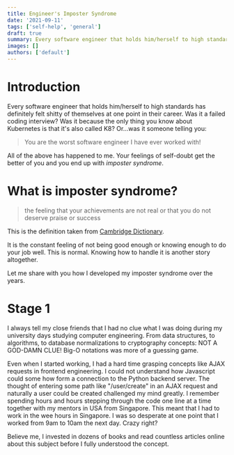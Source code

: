 ```yaml
---
title: Engineer's Imposter Syndrome
date: '2021-09-11'
tags: ['self-help', 'general']
draft: true
summary: Every software engineer that holds him/herself to high standards has definitely felt shitty of themselves at one point or another.  This could either be due to failed coding interviews or just bad managers.  Find the inner strength to believe in yourself.  Never allow anyone to put you down; they have no clue what they are talking about.
images: []
authors: ['default']
---
```


# Introduction

Every software engineer that holds him/herself to high standards has definitely felt shitty of themselves at one point in their career.
Was it a failed coding interview? Was it because the only thing you know about Kubernetes is that it's also called K8? Or...was it someone telling you:

> You are the worst software engineer I have ever worked with!

All of the above has happened to me. Your feelings of self-doubt get the better of you and you end up with _imposter syndrome_.

# What is imposter syndrome?

> the feeling that your achievements are not real or that you do not deserve praise or success

This is the definition taken from [Cambridge Dictionary](https://dictionary.cambridge.org/dictionary/english/impostor-syndrome).

It is the constant feeling of not being good enough or knowing enough to do your job well. This is normal. Knowing how to handle it
is another story altogether.

Let me share with you how I developed my imposter syndrome over the years.

# Stage 1

I always tell my close friends that I had no clue what I was doing during my university days studying computer engineering. From data structures,
to algorithms, to database normalizations to cryptography concepts: NOT A GOD-DAMN CLUE! Big-O notations was more of a guessing game.

Even when I started working, I had a hard time grasping concepts like AJAX requests in frontend engineering. I could not understand how
Javascript could some how form a connection to the Python backend server. The thought of entering some path like "/user/create" in an AJAX request
and naturally a user could be created challenged my mind greatly. I remember spending hours and hours stepping through the code one line at a time
together with my mentors in USA from Singapore. This meant that I had to work in the wee hours in Singapore. I was so desperate at one point that
I worked from 9am to 10am the next day. Crazy right?

Believe me, I invested in dozens of books and read countless articles online about this subject before I fully understood the concept.
